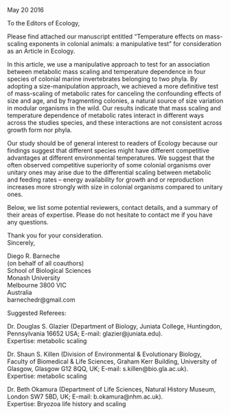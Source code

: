 May 20 2016  
  
To the Editors of Ecology,  

Please find attached our manuscript entitled "Temperature effects on mass-scaling exponents in colonial animals: a manipulative test" for consideration as an Article in Ecology.  
  
In this article, we use a manipulative approach to test for an association between metabolic mass scaling and temperature dependence in four species of colonial marine invertebrates belonging to two phyla. By adopting a size-manipulation approach, we achieved a more definitive test of mass-scaling of metabolic rates for canceling the confounding effects of size and age, and by fragmenting colonies, a natural source of size variation in modular organisms in the wild. Our results indicate that mass scaling and temperature dependence of metabolic rates interact in different ways across the studies species, and these interactions are not consistent across growth form nor phyla.  

Our study should be of general interest to readers of Ecology because our findings suggest that different species might have different competitive advantages at different environmental temperatures. We suggest that the often observed competitive superiority of some colonial organisms over unitary ones may arise due to the differential scaling between metabolic and feeding rates -- energy availability for growth and or reproduction increases more strongly with size in colonial organisms compared to unitary ones.  
  
Below, we list some potential reviewers, contact details, and a summary of their areas of expertise. Please do not hesitate to contact me if you have any questions.  
  
Thank you for your consideration.  
Sincerely,  
  
Diego R. Barneche  
(on behalf of all coauthors)  
School of Biological Sciences  
Monash University  
Melbourne 3800 VIC  
Australia  
barnechedr@gmail.com  
  
Suggested Referees:  
  
Dr. Douglas S. Glazier (Department of Biology, Juniata College, Huntingdon, Pennsylvania 16652 USA; E-mail: glazier@juniata.edu).  
Expertise: metabolic scaling  
  
Dr. Shaun S. Killen (Division of Environmental & Evolutionary Biology, Faculty of Biomedical & Life Sciences, Graham Kerr Building, University of Glasgow, Glasgow G12 8QQ, UK; E-mail: s.killen@bio.gla.ac.uk).  
Expertise: metabolic scaling  
  
Dr. Beth Okamura (Department of Life Sciences, Natural History Museum, London SW7 5BD, UK; E-mail: b.okamura@nhm.ac.uk).  
Expertise: Bryozoa life history and scaling  

